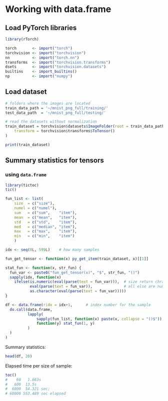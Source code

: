 # Working with data.frame

## Load PyTorch libraries

```r
library(rTorch)

torch       <- import("torch")
torchvision <- import("torchvision")
nn          <- import("torch.nn")
transforms  <- import("torchvision.transforms")
dsets       <- import("torchvision.datasets")
builtins    <- import_builtins()
np          <- import("numpy")
```

## Load dataset

```r
# folders where the images are located
train_data_path = '~/mnist_png_full/training/'
test_data_path  = '~/mnist_png_full/testing/'
```


```r
# read the datasets without normalization
train_dataset = torchvision$datasets$ImageFolder(root = train_data_path, 
    transform = torchvision$transforms$ToTensor()
)

print(train_dataset)
```


## Summary statistics for tensors

### using `data.frame`

```r
library(tictoc)
tic()

fun_list <- list(
    size  = c("size"),
    numel = c("numel"),
    sum   = c("sum",    "item"),
    mean  = c("mean",   "item"),
    std   = c("std",    "item"),
    med   = c("median", "item"),
    max   = c("max",    "item"),
    min   = c("min",    "item")
    )

idx <- seq(0L, 599L)    # how many samples

fun_get_tensor <- function(x) py_get_item(train_dataset, x)[[1]]

stat_fun <- function(x, str_fun) {
  fun_var <- paste0("fun_get_tensor(x)", "$", str_fun, "()")
  sapply(idx, function(x) 
    ifelse(is.numeric(eval(parse(text = fun_var))),  # size return chracater
           eval(parse(text = fun_var)),              # all else are numeric
           as.character(eval(parse(text = fun_var)))))
}  

df <- data.frame(ridx = idx+1,      # index number for the sample
  do.call(data.frame, 
          lapply(
              sapply(fun_list, function(x) paste(x, collapse = "()$")), 
              function(y) stat_fun(1, y)
          )
  )
)
```

Summary statistics:
```r
head(df, 20)
```

Elapsed time per size of sample:
```r
toc()
#    60   1.663s
#   600  13.5s
#  6000  54.321 sec;
# 60000 553.489 sec elapsed
```



